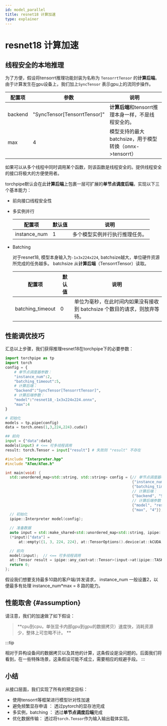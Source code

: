 ```yaml
---
id: model_parallel
title: resnet18 计算加速
type: explainer
---
```





# resnet18 计算加速



##  线程安全的本地推理


为了方便，假设将tensorrt推理功能封装为名称为 `TensorrtTensor` 的**计算后端**。由于计算发生在gpu设备上，我们加上`SyncTensor` 表示gpu上的流同步操作。

| 配置项  | 参数                         | 说明                                                 |
|---------|------------------------------|----------------------------------------------------|
| backend | "SyncTensor[TensorrtTensor]" | **计算后端**和tensorrt推理本身一样，不是线程安全的。   |
| max     | 4                            | 模型支持的最大batchsize，用于模型转换（onnx->tensorrt） |


如果可以从多个线程中同时调用某个函数，则该函数是线程安全的。提供线程安全的接口将极大的方便使用者。

torchpipe默认会在此**计算后端**上包裹一层可扩展的**单节点调度后端**，实现以下三个基本能力：
- 前向接口线程安全性


-  多实例并行

    | 配置项       | 默认值 | 说明                          |
    |--------------|--------|-----------------------------|
    | instance_num | 1      | 多个模型实例并行执行推理任务。 |
    

- Batching

    对于resnet18, 模型本身输入为`-1x3x224x224`, batchsize越大，单位硬件资源所完成的任务越多。 batchsize 从**计算后端**（TensorrtTensor）读取。

    | 配置项           | 默认值 | 说明                                                                   |
    |------------------|--------|----------------------------------------------------------------------|
    | batching_timeout | 0      | 单位为毫秒，在此时间内如果没有接收到 batchsize 个数目的请求，则放弃等待。 |
        


## 性能调优技巧
汇总以上步骤，我们获得推理resnet18在torchpipe下的必要参数：

<Tabs groupId="language"  className="unique-tabs">
<TabItem value="python" label="Python">



```python
import torchpipe as tp
import torch
config = {
    # 单节点调度器参数： 
    "instance_num":2,
    "batching_timeout":5,
    # 计算后端：
    "backend":"SyncTensor[TensorrtTensor]",
    # 计算后端参数：
    "model":"resnet18_-1x3x224x224.onnx",
    "max":4 
}

# 初始化
models = tp.pipe(config)
data = torch.ones(1,3,224,224).cuda()

## 前向
input = {"data":data}
models(input) # <== 可多线程调用
result: torch.Tensor = input["result"] # 失败则 "result" 不存在
```

</TabItem>
<TabItem value="cpp" label="C++">



```cpp
#include "Interpreter.hpp"
#include "ATen/ATen.h"

int main(void) {
  std::unordered_map<std::string, std::string> config = {// 单节点调度器参数：
                                                         {"instance_num", "2"},
                                                         {"batching_timeout", "5"},
                                                         // 计算后端：
                                                         {"backend", "SyncTensor[TensorrtTensor]"},
                                                         // 计算后端参数：
                                                         {"model", "resnet18_-1x3x224x224.onnx"},
                                                         {"max", "4"}};
  // 初始化
  ipipe::Interpreter model(config);

  // 准备数据
  auto input = std::make_shared<std::unordered_map<std::string, ipipe::any>>();
  (*input)["data"] =
      at::empty({1, 3, 224, 224}, at::TensorOptions().device(at::kCUDA, -1).dtype(at::kFloat));

  // 前向
  model(input);  // <== 可多线程调用
  at::Tensor result = ipipe::any_cast<at::Tensor>(input->at(ipipe::TASK_RESULT_KEY));
  return 0;
};
```

</TabItem>
</Tabs>

假设我们想要支持最多10路的客户端/并发请求， instance_num 一般设置2，以便最多有处理 instance_num*max = 8 路的能力。


## 性能取舍 {#assumption}
请注意，我们的加速做了如下假设：
> **cpu到cpu，单张显卡内部gpu到gpu的数据拷贝）速度快，消耗资源少，整体上可忽略不计。 **

:::tip

相对于异构设备间的数据拷贝以及其他的计算，这条假设是没问题的。后面我们将看到，在一些特殊场景，这条假设可能不成立，需要相应的规避手段。
::: 

## 小结
从接口层面，我们实现了所有的预定目标：
- 使用tensorrt等框架进行模型针对性加速
- 避免频繁显存申请 ： 透过pytorch的显存池完成
- 多实例，batching ： 透过**单节点调度后端**完成
- 优化数据传输： 透过将`torch.Tensor`作为输入输出载体实现。


